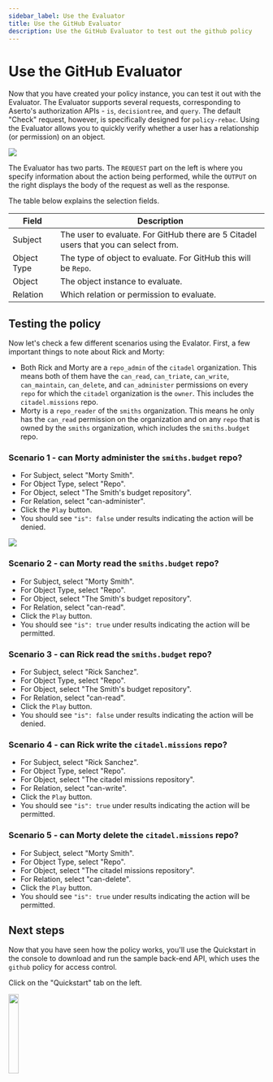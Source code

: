 ```yaml
---
sidebar_label: Use the Evaluator
title: Use the GitHub Evaluator
description: Use the GitHub Evaluator to test out the github policy
---
```


# Use the GitHub Evaluator

Now that you have created your policy instance, you can test it out with the Evaluator. The Evaluator supports several requests, corresponding to Aserto's authorization APIs - `is`, `decisiontree`, and `query`. The default "Check" request, however, is specifically designed for `policy-rebac`.  Using the Evaluator allows you to quickly verify whether a user has a relationship (or permission) on an object.

<img src="/quickstart-github/github-6-choose-instance.png" />

The Evaluator has two parts. The `REQUEST` part on the left is where you specify information about the action being performed, while the `OUTPUT` on the right displays the body of the request as well as the response.

The table below explains the selection fields.

|Field|Description|
|----|-----------|
|Subject|The user to evaluate. For GitHub there are 5 Citadel users that you can select from.|
|Object Type|The type of object to evaluate. For GitHub this will be `Repo`.|
|Object|The object instance to evaluate.|
|Relation|Which relation or permission to evaluate.|

## Testing the policy

Now let's check a few different scenarios using the Evalator. First, a few important things to note about Rick and Morty:

* Both Rick and Morty are a `repo_admin` of the `citadel` organization. This means both of them have the `can_read`, `can_triate`, `can_write`, `can_maintain`, `can_delete`, and `can_administer` permissions on every `repo` for which the `citadel` organization is the `owner`. This includes the `citadel.missions` repo.
* Morty is a `repo_reader` of the `smiths` organization. This means he only has the `can_read` permission on the organization and on any `repo` that is owned by the `smiths` organization, which includes the `smiths.budget` repo.

### Scenario 1 - can Morty administer the `smiths.budget` repo?

* For Subject, select "Morty Smith".
* For Object Type, select "Repo".
* For Object, select "The Smith's budget repository".
* For Relation, select "can-administer".
* Click the `Play` button.
* You should see `"is": false` under results indicating the action will be denied.

<img src="/quickstart-github/github-7-evaluator.png" />

### Scenario 2 - can Morty read the `smiths.budget` repo?

* For Subject, select "Morty Smith".
* For Object Type, select "Repo".
* For Object, select "The Smith's budget repository".
* For Relation, select "can-read".
* Click the `Play` button.
* You should see `"is": true` under results indicating the action will be permitted.

### Scenario 3 - can Rick read the `smiths.budget` repo?

* For Subject, select "Rick Sanchez".
* For Object Type, select "Repo".
* For Object, select "The Smith's budget repository".
* For Relation, select "can-read".
* Click the `Play` button.
* You should see `"is": false` under results indicating the action will be denied.

### Scenario 4 - can Rick write the `citadel.missions` repo?

* For Subject, select "Rick Sanchez".
* For Object Type, select "Repo".
* For Object, select "The citadel missions repository".
* For Relation, select "can-write".
* Click the `Play` button.
* You should see `"is": true` under results indicating the action will be permitted.

### Scenario 5 - can Morty delete the `citadel.missions` repo?

* For Subject, select "Morty Smith".
* For Object Type, select "Repo".
* For Object, select "The citadel missions repository".
* For Relation, select "can-delete".
* Click the `Play` button.
* You should see `"is": true` under results indicating the action will be permitted.

## Next steps

Now that you have seen how the policy works, you'll use the Quickstart in the console to download and run the sample back-end API, which uses the `github` policy for access control.

Click on the "Quickstart" tab on the left.

<img src="/quickstart-github/github-8-select-quickstart.png" width="20%" />